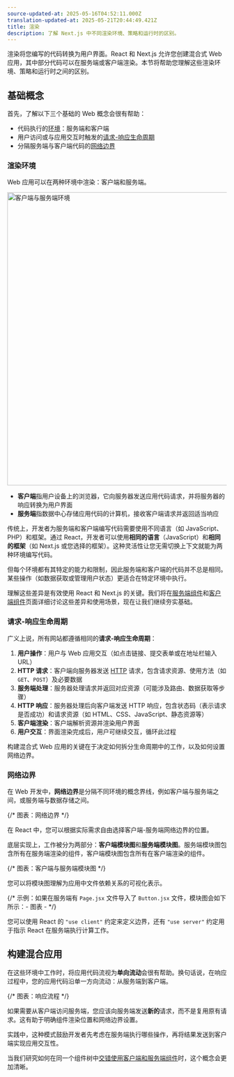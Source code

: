 ```yaml
---
source-updated-at: 2025-05-16T04:52:11.000Z
translation-updated-at: 2025-05-21T20:44:49.421Z
title: 渲染
description: 了解 Next.js 中不同渲染环境、策略和运行时的区别。
---
```


渲染将您编写的代码转换为用户界面。React 和 Next.js 允许您创建混合式 Web 应用，其中部分代码可以在服务端或客户端渲染。本节将帮助您理解这些渲染环境、策略和运行时之间的区别。

## 基础概念

首先，了解以下三个基础的 Web 概念会很有帮助：

- 代码执行的[环境](#渲染环境)：服务端和客户端
- 用户访问或与应用交互时触发的[请求-响应生命周期](#请求-响应生命周期)
- 分隔服务端与客户端代码的[网络边界](#网络边界)

### 渲染环境

Web 应用可以在两种环境中渲染：客户端和服务端。

<Image
  alt="客户端与服务端环境"
  srcLight="/docs/light/client-and-server-environments.png"
  srcDark="/docs/dark/client-and-server-environments.png"
  width="1600"
  height="672"
/>

- **客户端**指用户设备上的浏览器，它向服务器发送应用代码请求，并将服务器的响应转换为用户界面
- **服务端**指数据中心存储应用代码的计算机，接收客户端请求并返回适当响应

传统上，开发者为服务端和客户端编写代码需要使用不同语言（如 JavaScript、PHP）和框架。通过 React，开发者可以使用**相同的语言**（JavaScript）和**相同的框架**（如 Next.js 或您选择的框架）。这种灵活性让您无需切换上下文就能为两种环境编写代码。

但每个环境都有其特定的能力和限制，因此服务端和客户端的代码并不总是相同。某些操作（如数据获取或管理用户状态）更适合在特定环境中执行。

理解这些差异是有效使用 React 和 Next.js 的关键。我们将在[服务端组件](/docs/app/building-your-application/rendering/server-components)和[客户端组件](/docs/app/building-your-application/rendering/client-components)页面详细讨论这些差异和使用场景，现在让我们继续夯实基础。

### 请求-响应生命周期

广义上说，所有网站都遵循相同的**请求-响应生命周期**：

1. **用户操作**：用户与 Web 应用交互（如点击链接、提交表单或在地址栏输入 URL）
2. **HTTP 请求**：客户端向服务器发送 [HTTP](https://developer.mozilla.org/docs/Web/HTTP) 请求，包含请求资源、使用方法（如 `GET`、`POST`）及必要数据
3. **服务端处理**：服务器处理请求并返回对应资源（可能涉及路由、数据获取等步骤）
4. **HTTP 响应**：服务器处理后向客户端发送 HTTP 响应，包含状态码（表示请求是否成功）和请求资源（如 HTML、CSS、JavaScript、静态资源等）
5. **客户端渲染**：客户端解析资源并渲染用户界面
6. **用户交互**：界面渲染完成后，用户可继续交互，循环此过程

构建混合式 Web 应用的关键在于决定如何拆分生命周期中的工作，以及如何设置网络边界。

### 网络边界

在 Web 开发中，**网络边界**是分隔不同环境的概念界线，例如客户端与服务端之间，或服务端与数据存储之间。

{/* 图表：网络边界 */}

在 React 中，您可以根据实际需求自由选择客户端-服务端网络边界的位置。

底层实现上，工作被分为两部分：**客户端模块图**和**服务端模块图**。服务端模块图包含所有在服务端渲染的组件，客户端模块图包含所有在客户端渲染的组件。

{/* 图表：客户端与服务端模块图 */}

您可以将模块图理解为应用中文件依赖关系的可视化表示。

{/* 示例：如果在服务端有 `Page.jsx` 文件导入了 `Button.jsx` 文件，模块图会如下所示：- 图表 - */}

您可以使用 React 的 `"use client"` 约定来定义边界，还有 `"use server"` 约定用于指示 React 在服务端执行计算工作。

## 构建混合应用

在这些环境中工作时，将应用代码流视为**单向流动**会很有帮助。换句话说，在响应过程中，您的应用代码沿单一方向流动：从服务端到客户端。

{/* 图表：响应流程 */}

如果需要从客户端访问服务端，您应该向服务端发送**新的**请求，而不是复用原有请求。这有助于明确组件渲染位置和网络边界设置。

实践中，这种模式鼓励开发者先考虑在服务端执行哪些操作，再将结果发送到客户端实现应用交互性。

当我们研究如何在同一个组件树中[交错使用客户端和服务端组件](/docs/app/building-your-application/rendering/composition-patterns)时，这个概念会更加清晰。